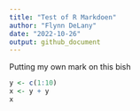 ```yaml
---
title: "Test of R Markdoen"
author: "Flynn DeLany"
date: "2022-10-26"
output: github_document
---
```


Putting my own mark on this bish

```r
y <- c(1:10)
x <- y + y
x
```